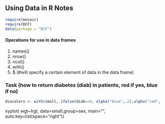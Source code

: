 ## Using Data in R Notes
```r
require(mosaic)
require(DCF)
data(package = "DCF")
```
#### Operations for use in data frames 
1. names()
2. nrow()
3. ncol()
4. with()
5. $ (#will specify a certain element of data in the data frame)

### Task (how to return diabetes (diab) in patients, red if yes, blue if no)
```r
diacolors <- with(small, ifelse(diab==0, alpha("blue",.2),alpha("red",.4)))
```

xyplot( wgt~hgt, data=small,group=sex, main="", auto.key=list(space="right"))
